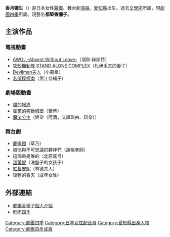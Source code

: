 {{blpunsourced|time=2019-07-03T23:45:28+00:00}}
{{Japanese|japanese=都築 香弥子|kana=つづき かやこ|romaji=Tsuzuki Kayako}}
{{Japanese|japanese=香月 弥生|kana=かづき やよい|romaji=Kazuki Yayoi}}
'''香月彌生'''（{{bd|1963年|1月25日|catIdx=Tsuzuki Kayako}}）是日本女性[[聲優|聲優]]、舞台劇[[演員|演員]]。[[愛知縣|愛知縣]]出生。過去[[文學座|文學座]]所屬，現[[劇團四季|劇團四季]]所屬。現藝名'''都築香彌子'''。

==主演作品==
===電視動畫===
*[[AWOL_-Absent_Without_Leave-|AWOL -Absent Without Leave-]]（瑞秋·赫斯特）
*[[攻殼機動隊_STAND_ALONE_COMPLEX|攻殼機動隊 STAND ALONE COMPLEX]]（札伊采夫的妻子）
*[[Devilman夫人|Devilman夫人]]（小暮泉）
*[[名偵探柯南|名偵探柯南]]（黑江奈緒子）
===劇場版動畫===
*[[貓的報恩|貓的報恩]]
*[[霍爾的移動城堡|霍爾的移動城堡]]（蕾蒂）
*[[魔法公主|魔法公主]]（姬朵（阿清，又譯琪由、琪朵））

===舞台劇===
* [[鹿鳴館_(戯曲)|鹿鳴館]]（草乃）
* 猶他與不可思議的夥伴們（胡桃老師）
* 這個命是誰的（北原真弓）
* [[溫蒂妮|溫蒂妮]]（洗盤子的女孩子）
* [[紅髮安妮|紅髮安妮]]（林德夫人）
* 復甦的春天（成年女性）

==外部連結==
* [https://web.archive.org/web/20100819094529/http://www.shiki.gr.jp/group/audition/voice/actor/06.html 都築香彌子個人介紹]
* [https://web.archive.org/web/20071130021627/http://www.shiki.gr.jp/cn/ 剧团四季]


{{DEFAULTSORT:Tsuzuki Kayako}}
[[Category:劇團四季|Category:劇團四季]]
[[Category:日本女性配音員|Category:日本女性配音員]]
[[Category:愛知縣出身人物|Category:愛知縣出身人物]]
[[Category:劇團四季成員|Category:劇團四季成員]]